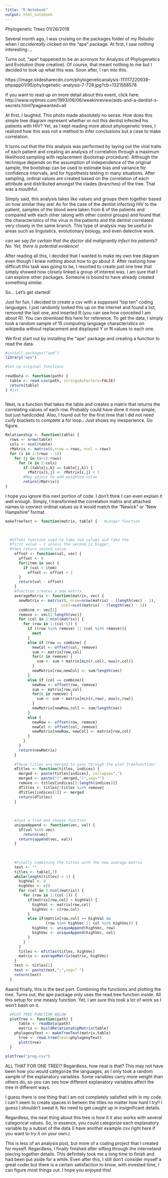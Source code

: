 ```yaml
---
title: "R Notebook"
output: html_notebook
---
```



Phylogenetic Trees
01/26/2018


Several month ago, I was cruising on the packages folder of my Rstudio when I *accidentally* clicked on the "ape" package. At first, I saw nothing interesting.... 

Turns out, "ape" happened to be an acronym for Analysis of Phylogenetics and Evolution (how creative). Of course, that meant nothing to me but I decided to look up what this was. Soon after, I ran into this.

https://image.slidesharecdn.com/phylogeneticanalysis-111117220939-phpapp01/95/phylogenetic-analysis-7-728.jpg?cb=1321568578


If you want to read up on more detail about this event, click here.
http://www.nytimes.com/1993/06/06/weekinreview/aids-and-a-dentist-s-secrets.html?pagewanted=all

At first, I laughed. This photo made absolutely no sense. How does this simple tree diagram represent whether or not this dentist infected his patients with HIV? Yet, as I kept reading more about phylogenetic trees, I realized how this was not a method to infer conclusions but a case to make correlation. 

It turns out that the this analysis was performed by laying out the viral traits of each patient and creating an analysis of correlation through a maximum likelihood sampling with replacement (bootstrap procedure). Although the technique depends on the assumption of independence of the original sample, the bootstrap can be used to estimate bias and variance for confidence intervals, and for hypothesis testing in many situations. After sampling, ordinal values are created based on the correlation of each attribute and distributed amongst the clades (branches) of the tree. That was a mouthful. 

Simply said, this analysis takes like values and groups them together based on how similar they are! As for the case of the dentist infecting HIV to the patient, samples of the blood were taken from 6 of the patients and compared with each other (along with other control groups) and found that the characteristics of the virus in the patients and the dentist correlated very closely in the same branch. This type of analysis may be useful in areas such as linguistics, evolutionary biology, and even detective work.

*can we say for certain that the doctor did malignantly infect his patients? No. Yet, there is potential evidence!*


After reading all this, I decided that I wanted to make my own tree diagram even though I knew nothing about how to go about it. After realizing how difficult this task was going to be, I resorted to create just one tree that simply showed how closely linked a group of interest was. I am sure that I can explore other packages. Someone is bound to have already created something similar.

So... Let's get started!

Just for fun, I decided to create a csv with a supposed "top ten" coding languages. I just randomly looked this up on the internet and found a list, removed the last one, and inserted R (you can see how conceited I am about R). You can download this here for reference. To get the data, I simply took a random sample of 15 computing language characteristics on wikipedia without replacement and displayed Y or N values to each one. 


We first start out by installing the "ape" package and creating a function to read the data.

```r

#install.packages("ape")
library("ape")

#Set up original functions
  
readData <- function(path) {
  table <- read.csv(path, stringsAsFactors=FALSE)
  return(table)
} #1st
  
```

Next, is a function that takes the table and creates a matrix that returns the correlating values of each row. Probably could have done it more simple, but just hardcoded. Also, I found out for the first time that I did not need curly brackets to complete a for loop.. Just shows my inexperience. Go figure.
```r

Relationship <- function(table) {
  rows <- nrow(table)
  cols <- ncol(table)
  rMatrix <- matrix(0,nrow = rows, ncol = rows) 
  for (i in 1:(rows - 1))
    for (j in (i+1):rows)
      for (k in 2:cols)
        if (table[i,k] == table[j,k]) {
          rMatrix[i,j] <- rMatrix[i,j] + 1
        #May adjust to add weighted value
        return(rMatrix)}
}
```


I hope you ignore this next portion of code. I don't think I can even explain it well enough. Simply, I transformed the correlation matrix and attached names to connect ordinal values so it would match the "Newick" or "New Hampshire" format. 

```r
makeTreeText <- function(matrix, table) {   #Longer function

  
  
  #offset function used to take two values and take the
  #first value - 1 unless the second is bigger,
  #then return second value.
    offset <- function(val, vec) {
      offset <- 0
      for(item in vec) {
        if (val > item)
          offset <- offset + 1
      }
      return(val - offset)
    }
    #function creates a new matrix 
    averageMatrix <- function(matrix, vec) {
      newMatrix <- matrix(0, nrow=nrow(matrix) - (length(vec) - 1),
                         ncol=ncol(matrix) - (length(vec) - 1))
      combine <- vec[1]
      remove <- vec[2:length(vec)]
      for (col in 2:ncol(matrix)) {
        for (row in 1:(col-1)) {
          if ((row %in% remove) || (col %in% remove)){
            next
          }
          else if (row == combine) {
            newCol <- offset(col, remove)
            sum <- matrix[row,col]
            for(r in remove) {
              sum <- sum + matrix[min(r,col), max(r,col)]
            }
            newMatrix[row,newCol] <- sum/length(vec)
          }
          else if (col == combine){
            newRow <- offset(row, remove)
            sum <- matrix[row,col]
            for(c in remove) {
              sum <- sum + matrix[min(c,row), max(c,row)]
            }
            newMatrix[newRow,col] <- sum/length(vec)
          }
          else {
            newRow <- offset(row, remove)
            newCol <- offset(col, remove)
            newMatrix[newRow, newCol] <- matrix[row,col]
          }
        }
      }
      return(newMatrix)
    }
    
    #These titles are merged to pass through the plot Treefunction!
    mTitles <- function(titles, indices) {
      merged <- paste(titles[indices], collapse=",")
      merged <- paste("(",merged,")",sep="")
      remove <- titles[indices[2:length(indices)]]
      dTitles <- titles[!titles %in% remove]
      dTitles[indices[1]] <- merged
      return(dTitles)
    }
    
    
    
    #Just a find and choose function
    uniqueAppend <- function(vec, val) {
      if(val %in% vec)
        return(vec)
      return(append(vec, val))
    }
    
    
    
    #Finally combining the titles with the new average matrix
    text <- ""
    titles <- table[,1]
    while(length(titles) > 1) {
      highVal <- 0
      highVec <- c()
      for (col in 2:ncol(matrix)) {
        for (row in 1:(col-1)) {
          if(matrix[row,col] > highVal) {
            highVal <- matrix[row,col]
            highVec <- c(row,col)
          }
          else if(matrix[row,col] == highVal &&
                  (row %in% highVec || col %in% highVec)) {
            highVec <- uniqueAppend(highVec, row)
            highVec <- uniqueAppend(highVec, col)
          }
        }
      }
      titles <- mTitles(titles, highVec)
      matrix <- averageMatrix(matrix, highVec)
    }
    text <- titles[1]
    text <- paste(text,";",sep=" ")
    return(text)
  }
```

Aaand finally, this is the best part. Combining the functions and plotting the tree. Turns out, the ape package only uses the read.tree function inside. All this setup for one measly function. Yet, I am sure this took a lot of work so I won't bash on it.
```r
  #PLOT TREE FUNCTION BELOW
  plotTree <- function(path) {
	  table <- readData(path)
	  matrix <- buildRelationshipMatrix(table)
  	phylogenyText <- makeTreeText(matrix,table)
	  tree <- read.tree(text=phylogenyText)
	  plot(tree)
  }

plotTree("prog.csv")
```

ALL THAT FOR ONE TREE!? 
Regardless, how neat is that? 
This may not have been how you would categorize the languages, as I only took a random sample of the explanatory variables. Some variables carry more weight than others do, so you can see how different explanatory variables affect the tree in different ways.

I guess there is one thing that I am not completely satisfied with in my code. I can't seem to create spaces in betwen the titles no matter how hard I try!! I guess I shouldn't sweat it. No need to get caught up in insignificant details. 

Regardless, the neat thing about this tree is how it it also works with several categorical values. So, in essence, you could categorize each explanatory variable by a subset of the data (I have another example csv right here if you want to try it on your own.).

This is less of an analysis post, but more of a coding project that I created for myself. Regardless, I finally finished after sifting through the internetand piecing together details. This definitely took me a long time to finish and had been put aside for a while. Even after this, I still don't consider myself a great coder but there is a certain satisfaction to know, with invested time, I can figure most things out. I hope you enjoyed this!